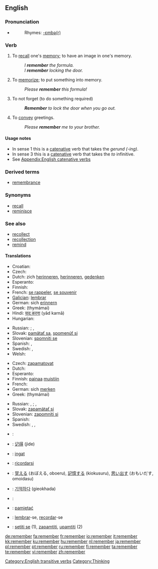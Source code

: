==English==

{{rank|American|bad|forward|523|remember|fair|blood|copyright}}

===Pronunciation===
* {{audio|en-us-remember.ogg|Audio (US)}}
*: Rhymes: [[Rhymes:English:-ɛmbə(r)|-ɛmbə(r)]]

===Verb===
{{en-verb}}

# To [[recall]] one's [[memory]]; to have an image in one's memory.
#: ''I '''remember''' the formula.''
#: ''I '''remember''' locking the door.''
# To [[memorize]]; to put something into memory.
#: ''Please '''remember''' this formula!''
# To not forget (to do something required)
#: '''''Remember''' to lock the door when you go out.''
# To [[convey]] greetings.
#: ''Please '''remember''' me to your brother.''

====Usage notes====
* In sense 1 this is a [[catenative]] verb that takes the ''gerund (-ing)''.
* In sense 3 this is a [[catenative]] verb that takes the ''to'' infinitive.
* See [[Appendix:English catenative verbs]]

===Derived terms===
* [[remembrance]]

===Synonyms===
* [[recall]]
* [[reminisce]]

===See also===
* [[recollect]]
* [[recollection]]
*[[remind]]

====Translations====
{{rfc-level|Translations at L4+ not in L3 POS section (AutoFormat would have corrected level of Derived terms)}}
{{trans-top|To recall one's memory}}
* Croatian: {{t|hr|sjećati se}}
* Czech: {{t-|cs|pamatovat}}
* Dutch: zich [[herinneren]], [[herinneren]], [[gedenken]]
* Esperanto: {{t-|eo|memori|xs=Esperanto}}
* Finnish: {{t+|fi|muistaa}}
* French: [[se rappeler]], [[se souvenir]]
* [[Galician]]: [[lembrar]]
* German: sich [[erinnern]]
* Greek: {{t+|el|θυμάμαι|sc=Grek}} (thymámai)
* Hindi: [[याद करना]] (yād karnā)
* Hungarian: {{t|hu|emlékszik}}
{{trans-mid}}
* Russian: {{t+|ru|помнить|tr=pómnit’|sc=Cyrl}} {{impf}}; {{t-|ru|не забывать|tr=n'e zabyvát'|sc=Cyrl}} {{impf}}, {{t-|ru|не забыть|tr=n'e zabýt'|sc=Cyrl}} {{pf}}
* Slovak: [[pamätať sa]], [[spomenúť si]]
* Slovenian: [[spomniti se]]
* Spanish: {{t-|es|acordarse}}, {{t-|es|recordar}}
* Swedish: {{t-|sv|komma ihåg}}, {{t+|sv|minnas}}
* Welsh: {{t-|cy|cofio|xs=Welsh}}
{{trans-bottom}}

{{trans-top|To memorize}}
* Czech: [[zapamatovat]]
* Dutch: {{t+|nl|onthouden}}
* Esperanto: {{t-|eo|memori|xs=Esperanto}}
* Finnish: [[painaa]] [[muisti|muistiin]]
* French: {{t+|fr|retenir}}
* German: sich [[merken]]
* Greek: {{t+|el|θυμάμαι|sc=Grek}} (thymámai)
{{trans-mid}}
* Russian: {{t+|ru|запоминать|tr=zapóminát’|sc=Cyrl}} {{impf}}, {{t+|ru|запомнить|tr=zapómnit’|sc=Cyrl}} {{pf}}; {{t-|ru|не забывать|tr=n'e zabyvát'|sc=Cyrl}} {{impf}}, {{t-|ru|не забыть|tr=n'e zabýt'|sc=Cyrl}} {{pf}}
* Slovak: [[zapamätať si]]
* Slovenian: [[zapomniti si]]
* Spanish: {{t-|es|retener}}
* Swedish: {{t-|sv|komma ihåg}}, {{t+|sv|minnas}}, {{t+|sv|memorera}}
{{trans-bottom}}

{{checktrans-top}}
* {{ttbc|Arabic}}: {{ARchar|[[تذكر]]}} {{IPAchar|(taðákkara)}}
* {{ttbc|Chinese}}: [[记得]] (jìde)
* {{ttbc|Indonesian}}: [[ingat]]
* {{ttbc|Italian}}: [[ricordarsi]]
* {{ttbc|Japanese}}: [[覚える]] (おぼえる, oboeru), [[記憶する]] (kiokusuru), [[思い出す]] (おもいだす, omoidasu)
* {{ttbc|Korean}}: [[기억하다]] (gieokhada)
* {{ttbc|Kurdish}}: {{KUchar|[[له‌بیربوون]]}}
* {{ttbc|Polish}}: [[pamiętać]]
* {{ttbc|Portuguese}}: [[lembrar]]-se, [[recordar]]-se
* {{ttbc|Serbian}}: [[setiti se]] (1), [[zapamtiti]], [[upamtiti]] (2)
{{checktrans-bottom}}

[[Category:English transitive verbs]]
[[Category:Thinking]]

[[de:remember]]
[[fa:remember]]
[[fr:remember]]
[[io:remember]]
[[it:remember]]
[[kk:remember]]
[[ku:remember]]
[[hu:remember]]
[[nl:remember]]
[[ja:remember]]
[[pl:remember]]
[[pt:remember]]
[[ru:remember]]
[[fi:remember]]
[[ta:remember]]
[[te:remember]]
[[vi:remember]]
[[zh:remember]]